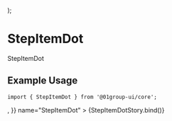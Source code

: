 
<Meta
  title="Components/Navigation/StepItem"
  component={[StepItemDot]}
  argTypes={{}}
/>

  <Space direction="row" wrap="wrap" justify="center" gap="4px">
    <StepItemDot {...args} />
  </Space>
);

# StepItemDot

StepItemDot

## Example Usage

```tsx
import { StepItemDot } from '@01group-ui/core';
```

<Canvas columns={2} withSource="close">
  <Story
    args={{
      orientation: 'vertical',
      label: 'Finished',
      description: 'This is a description.',
      state: 'stepCompleted',
      step: 1,
      size: 'sm',
      icon: <MinusCircleFilled size={5} />,
    }}
    name="StepItemDot"
  >
    {StepItemDotStory.bind()}
  </Story>
</Canvas>

<ArgsTable of={StepItemDot} />
